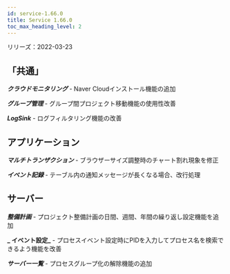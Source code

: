 ```yaml
---
id: service-1.66.0
title: Service 1.66.0
toc_max_heading_level: 2
---
```



リリーズ：2022-03-23

## 「共通」

**_クラウドモニタリング_** - Naver Cloudインストール機能の追加

**_グループ管理_** - グループ間プロジェクト移動機能の使用性改善

**_LogSink_** - ログフィルタリング機能の改善

## アプリケーション

**_マルチトランザクション_** - ブラウザーサイズ調整時のチャート割れ現象を修正

**_イベント記録_** - テーブル内の通知メッセージが長くなる場合、改行処理

## サーバー

**_整備計画_** - プロジェクト整備計画の日間、週間、年間の繰り返し設定機能を追加 

**_ イベント設定_** - プロセスイベント設定時にPIDを入力してプロセス名を検索できるよう機能を改善

**_サーバー一覧_** - プロセスグループ化の解除機能の追加

